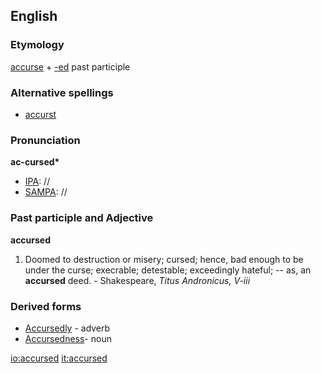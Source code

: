 ==English==

===Etymology===
[[accurse]] + [[-ed]] past participle

===Alternative spellings===
* [[accurst]]

===Pronunciation===
'''ac-cursed*'''
*[[IPA]]: //
*[[SAMPA]]: //

===Past participle and Adjective===
'''accursed'''
# Doomed to destruction or misery; cursed; hence, bad enough to be under the curse; execrable; detestable; exceedingly hateful; -- as, an '''accursed''' deed. - Shakespeare, ''Titus Andronicus, V-iii''

===Derived forms===
*[[Accursedly]] - adverb
*[[Accursedness]]- noun

[[io:accursed]]
[[it:accursed]]